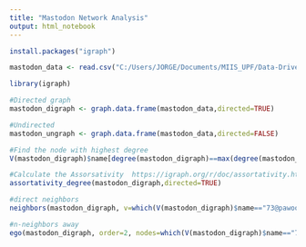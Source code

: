 ```yaml
---
title: "Mastodon Network Analysis"
output: html_notebook
---
```



```r
install.packages("igraph")
```

```r
mastodon_data <- read.csv("C:/Users/JORGE/Documents/MIIS_UPF/Data-Driven Social Analysis/Mini-project/mastodon_growth_from_1_16_to_3_16_anonim.csv",header=FALSE)

```

```r
library(igraph)

#Directed graph
mastodon_digraph <- graph.data.frame(mastodon_data,directed=TRUE)

#Undirected
mastodon_ungraph <- graph.data.frame(mastodon_data,directed=FALSE)
```

```r
#Find the node with highest degree
V(mastodon_digraph)$name[degree(mastodon_digraph)==max(degree(mastodon_digraph))]
```

```r
#Calculate the Assorsativity  https://igraph.org/r/doc/assortativity.html
assortativity_degree(mastodon_digraph,directed=TRUE)
```

```r
#direct neighbors
neighbors(mastodon_digraph, v=which(V(mastodon_digraph)$name=="73@pawoo.net"))

#n-neighbors away
ego(mastodon_digraph, order=2, nodes=which(V(mastodon_digraph)$name=="73@pawoo.net"))
```

